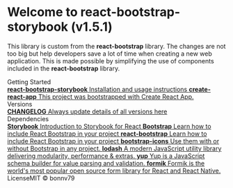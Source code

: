 
<Meta title="Storybook/Introduction" />

<style>{`
  .subheading {
    --mediumdark: '#999999';
    font-weight: 900;
    font-size: 13px;
    color: #999;
    letter-spacing: 6px;
    line-height: 24px;
    text-transform: uppercase;
    margin-bottom: 12px;
    margin-top: 40px;
  }

  .link-list {
    display: grid;
    grid-template-columns: 1fr;
    grid-template-rows: auto;
    row-gap: 10px;
  }

  @media (min-width: 620px) {
    .link-list {
      row-gap: 20px;
      column-gap: 20px;
      grid-template-columns: 1fr 1fr;
    }
  }

  @media all and (-ms-high-contrast:none) {
  .link-list {
      display: -ms-grid;
      -ms-grid-columns: 1fr 1fr;
      -ms-grid-rows: 1fr 1fr;
    }
  }

  .link-item {
    display: block;
    padding: 20px 30px 20px 15px;
    border: 1px solid #00000010;
    border-radius: 5px;
    transition: background 150ms ease-out, border 150ms ease-out, transform 150ms ease-out;
    color: #333333;
    display: flex;
    align-items: flex-start;
  }

  .link-item:hover {
    border-color: #1EA7FD50;
    transform: translate3d(0, -3px, 0);
    box-shadow: rgba(0, 0, 0, 0.08) 0 3px 10px 0;
  }

  .link-item:active {
    border-color: #1EA7FD;
    transform: translate3d(0, 0, 0);
  }

  .link-item strong {
    font-weight: 700;
    display: block;
    margin-bottom: 2px;
  }
  
  .link-item img, i {
    height: 40px;
    width: 40px;
    margin-right: 15px;
    flex: none;
    font-size: 40px;
  }

  .link-item span {
    font-size: 14px;
    line-height: 20px;
  }

  .tip {
    display: inline-block;
    border-radius: 1em;
    font-size: 11px;
    line-height: 12px;
    font-weight: 700;
    background: #E7FDD8;
    color: #66BF3C;
    padding: 4px 12px;
    margin-right: 10px;
    vertical-align: top;
  }

  .tip-wrapper {
    font-size: 13px;
    line-height: 20px;
    margin-top: 40px;
    margin-bottom: 40px;
  }

  .tip-wrapper code {
    font-size: 12px;
    display: inline-block;
  }

  
`}</style>

# Welcome to react-bootstrap-storybook (v1.5.1)

This library is custom from the <strong>react-bootstrap</strong> library. 
The changes are not too big but help developers save a lot of time when creating a new web application. 
This is made possible by simplifying the use of components included in the <strong>react-bootstrap</strong> library.

<div className="subheading">Getting Started</div>

<div className="link-list">
  <a className="link-item" href="https://www.npmjs.com/package/react-bootstrap-storybook" target="_blank">
    <i className="bi bi-book"></i>
    <span>
      <strong>react-bootstrap-storybook</strong>
      Installation and usage instructions
    </span>
  </a>
  <a className="link-item" href="https://reactjs.org/docs/getting-started.html" target="_blank">
    <i className="bi bi-book"></i>
    <span>
      <strong>create-react-app</strong>
      This project was bootstrapped with Create React App.
    </span>
  </a>
</div>

<div className="subheading">Versions</div>

<div className="link-list">
  <a className="link-item" href="https://github.com/bonnv79/react-bootstrap-storybook/blob/master/CHANGELOG.md" target="_blank">
    <i className="bi bi-book"></i>
    <span>
      <strong>CHANGELOG</strong>
      Always update details of all versions here
    </span>
  </a>
</div>

<div className="subheading">Dependencies</div>

<div className="link-list">
  <a
    className="link-item"
    href="https://storybook.js.org/docs/react/get-started/introduction"
    target="_blank"
  >
    <i className="bi bi-bookmark"></i>
    <span>
      <strong>Storybook</strong>
      Introduction to Storybook for React
    </span>
  </a>
  <a
    className="link-item"
    href="https://react-bootstrap.github.io/getting-started/introduction/"
    target="_blank"
  >
    <i className="bi bi-bookmark"></i>
    <span>
      <strong>Bootstrap</strong>
      Learn how to include React Bootstrap in your project
    </span>
  </a>
  <a
    className="link-item"
    href="https://react-bootstrap.github.io/components/alerts/"
    target="_blank"
  >
    <i className="bi bi-bookmark"></i>
    <span>
      <strong>react-bootstrap</strong>
      Learn how to include React Bootstrap in your project
    </span>
  </a>
  <a
    className="link-item"
    href="https://icons.getbootstrap.com/"
    target="_blank"
  >
    <i className="bi bi-bookmark"></i>
    <span>
      <strong>bootstrap-icons</strong>
      Use them with or without Bootstrap in any project.
    </span>
  </a>
  <a
    className="link-item"
    href="https://lodash.com/"
    target="_blank"
  >
    <i className="bi bi-bookmark"></i>
    <span>
      <strong>lodash</strong>
      A modern JavaScript utility library delivering modularity, performance & extras.
    </span>
  </a>
  <a
    className="link-item"
    href="https://www.npmjs.com/package/yup"
    target="_blank"
  >
    <i className="bi bi-bookmark"></i>
    <span>
      <strong>yup</strong>
      Yup is a JavaScript schema builder for value parsing and validation.
    </span>
  </a>
   <a
    className="link-item"
    href="https://formik.org/"
    target="_blank"
  >
    <i className="bi bi-bookmark"></i>
    <span>
      <strong>formik</strong>
      Formik is the world's most popular open source form library for React and React Native.
    </span>
  </a>
</div>

<div className="tip-wrapper">
  <span className="tip">License</span>MIT © bonnv79
</div>
